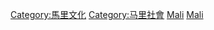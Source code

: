 {{Commons cat|Ethnic groups in Mali}}

[[Category:馬里文化|Category:馬里文化]]
[[Category:马里社會|Category:马里社會]]
[[Category:非洲各國民族|Mali]]
[[Category:各國民族|Mali]]